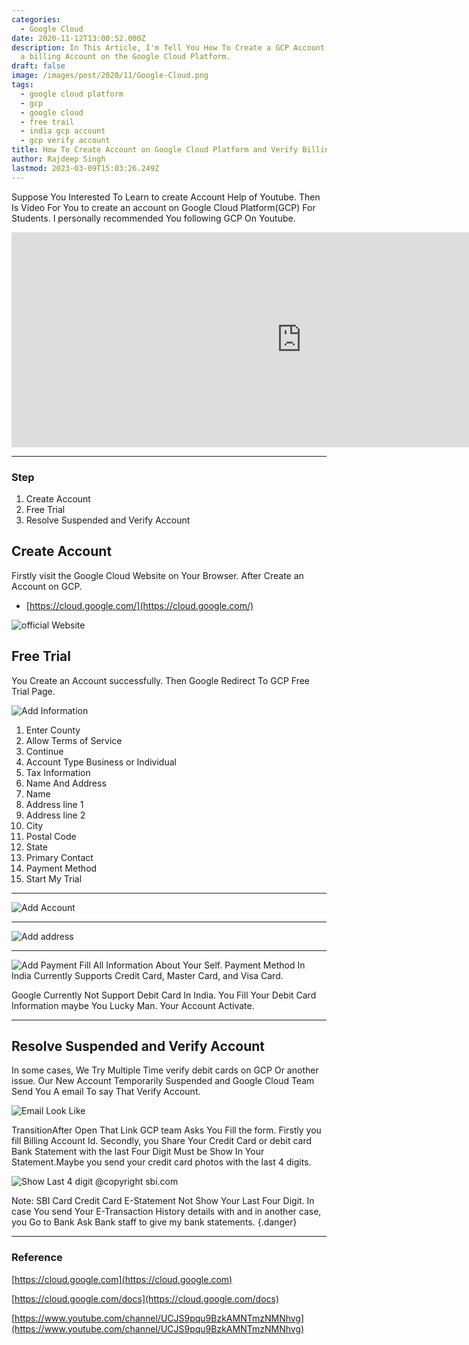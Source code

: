 ```yaml
---
categories:
  - Google Cloud
date: 2020-11-12T13:00:52.000Z
description: In This Article, I'm Tell You How To Create a GCP Account In India And Verify
  a billing Account on the Google Cloud Platform.
draft: false
image: /images/post/2020/11/Google-Cloud.png
tags:
  - google cloud platform
  - gcp
  - google cloud
  - free trail
  - india gcp account
  - gcp verify account
title: How To Create Account on Google Cloud Platform and Verify Billing Account?
author: Rajdeep Singh
lastmod: 2023-03-09T15:03:26.249Z
---
```


Suppose You Interested To Learn to create Account Help of Youtube. Then Is Video
For You to create an account on Google Cloud Platform(GCP) For Students. I personally recommended You following GCP On Youtube.

<iframe width="928" height="344" src="https://www.youtube.com/embed/5RGyepqiEGw?feature=oembed" frameborder="0" allow="accelerometer; autoplay; clipboard-write; encrypted-media; gyroscope; picture-in-picture" allowfullscreen></iframe>

---

### Step

1. Create Account
2. Free Trial
3. Resolve Suspended and Verify Account

## Create Account

Firstly visit the Google Cloud Website on Your Browser. After Create an Account
on GCP.

- [https://cloud.google.com/](https://cloud.google.com/)

![official Website](/images/post/2020/11/Cloud-Signup.png "official Website")

## Free Trial

You Create an Account successfully. Then Google Redirect To GCP Free Trial Page.

![Add Information](/images/post/2020/11/google-cloud-free-trial.png "Add Information")

1. Enter County
2. Allow Terms of Service
3. Continue
4. Account Type Business or Individual
5. Tax Information
6. Name And Address
7. Name
8. Address line 1
9. Address line 2
10. City
11. Postal Code
12. State
13. Primary Contact
14. Payment Method
15. Start My Trial

---

![Add Account](/images/post/2020/11/google-cloud-free-trial-second-1.png "Add Account")

---

![Add address](/images/post/2020/11/google-cloud-free-trial-third.png "Add address")

---

![Add Payment](/images/post/2020/11/google-cloud-free-trial-fourth.png "Add Payment")
Fill All Information About Your Self. Payment Method In India Currently Supports
Credit Card, Master Card, and Visa Card.

Google Currently Not Support Debit Card In India. You Fill Your Debit Card
Information maybe You Lucky Man. Your Account Activate.

---

## Resolve Suspended and Verify Account

In some cases, We Try Multiple Time verify debit cards on GCP Or another issue.
Our New Account Temporarily Suspended and Google Cloud Team Send You A email To
say That Verify Account.

![Email Look Like](/images/post/2020/11/Verify-GCP-Account-1.png "Email Look Like")

TransitionAfter Open That Link GCP team Asks You Fill the form. Firstly you fill
Billing Account Id. Secondly, you Share Your Credit Card or debit card Bank
Statement with the last Four Digit Must be Show In Your Statement.Maybe you send
your credit card photos with the last 4 digits.

![Show Last 4 digit @copyright sbi.com](/images/post/2020/11/Create-Own-Blog-Thumb.png "Show Last 4 digit @copyright sbi.com")

Note: SBI Card Credit Card E-Statement Not Show Your Last Four Digit. In case
You send Your E-Transaction History details with and in another case, you Go to
Bank Ask Bank staff to give my bank statements. {.danger}

---

### Reference

[https://cloud.google.com](https://cloud.google.com)

[https://cloud.google.com/docs](https://cloud.google.com/docs)

[https://www.youtube.com/channel/UCJS9pqu9BzkAMNTmzNMNhvg](https://www.youtube.com/channel/UCJS9pqu9BzkAMNTmzNMNhvg)
